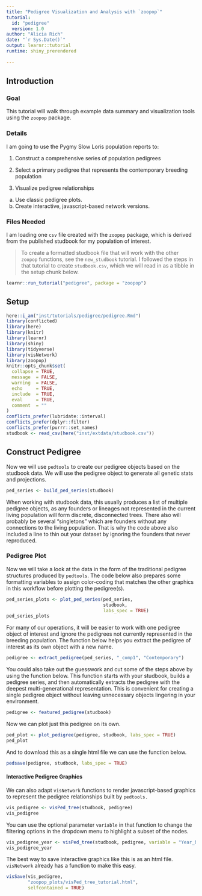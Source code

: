 ```yaml
---
title: "Pedigree Visualization and Analysis with `zoopop`"
tutorial:
  id: "pedigree"
  version: 1.0
author: "Alicia Rich"
date: "`r Sys.Date()`"
output: learnr::tutorial
runtime: shiny_prerendered
                     
---
```


## Introduction

### Goal

This tutorial will walk through example data summary and visualization tools using the `zoopop` package.

### Details

I am going to use the Pygmy Slow Loris population reports to:

1.  Construct a comprehensive series of population pedigrees

2.  Select a primary pedigree that represents the contemporary breeding population

3.  Visualize pedigree relationships

  a.  Use classic pedigree plots.
  b.  Create interactive, javascript-based network versions.

### Files Needed

I am loading one `csv` file created with the `zoopop` package, which is derived from the published studbook for my population of interest.

>To create a formatted studbook file that will work with the other `zoopop` functions, see the `new_studbook` tutorial. I followed the steps in that tutorial to create `studbook.csv`, which we will read in as a tibble in the setup chunk below.

```r
learnr::run_tutorial("pedigree", package = "zoopop")
```


## Setup

```r
here::i_am("inst/tutorials/pedigree/pedigree.Rmd")
library(conflicted)
library(here)
library(knitr)
library(learnr)
library(shiny)
library(tidyverse)
library(visNetwork)
library(zoopop)
knitr::opts_chunk$set(
  collapse = TRUE,
  message  = FALSE,
  warning  = FALSE,
  echo     = TRUE,
  include  = TRUE,
  eval     = TRUE,
  comment  = ""
)
conflicts_prefer(lubridate::interval)
conflicts_prefer(dplyr::filter)
conflicts_prefer(purrr::set_names)
studbook <- read_csv(here("inst/extdata/studbook.csv"))
```


## Construct Pedigree 

Now we will use `pedtools` to create our pedigree objects based on the studbook data. We will use the pedigree object to generate all genetic stats and projections.

```r
ped_series <- build_ped_series(studbook)
```

When working with studbook data, this usually produces a list of multiple pedigree objects, as any founders or lineages not represented in the current living population will form discrete, disconnected trees. There also will probably be several "singletons" which are founders without any connections to the living population. That is why the code above also included a line to thin out your dataset by ignoring the founders that never reproduced.

### Pedigree Plot

Now we will take a look at the data in the form of the traditional pedigree structures produced by `pedtools`. The code below also prepares some formatting variables to assign color-coding that matches the other graphics in this workflow before plotting the pedigree(s).

```r
ped_series_plots <- plot_ped_series(ped_series, 
                                    studbook, 
                                    labs_spec = TRUE)
ped_series_plots
```

For many of our operations, it will be easier to work with one pedigree object of interest and ignore the pedigrees not currently represented in the breeding population. The function below helps you extract the pedigree of interest as its own object with a new name.

```r
pedigree <- extract_pedigree(ped_series, "_comp1", "Contemporary")
```

You could also take out the guesswork and cut some of the steps above by using the function below. This function starts with your studbook, builds a pedigree series, and then automatically extracts the pedigree with the deepest multi-generational representation. This is convenient for creating a single pedigree object without leaving unnecessary objects lingering in your environment.

```r
pedigree <- featured_pedigree(studbook)
```


Now we can plot just this pedigree on its own.

```r
ped_plot <- plot_pedigree(pedigree, studbook, labs_spec = TRUE)
ped_plot
```

And to download this as a single html file we can use the function below.

```r
pedsave(pedigree, studbook, labs_spec = TRUE)
```

#### Interactive Pedigree Graphics

We can also adapt `visNetwork` functions to render javascript-based graphics to represent the pedigree relationships built by `pedtools.`

```r
vis_pedigree <- visPed_tree(studbook, pedigree)
vis_pedigree
```

You can use the optional parameter `variable` in that function to change the filtering options in the dropdown menu to highlight a subset of the nodes.

```r
vis_pedigree_year <- visPed_tree(studbook, pedigree, variable = "Year_birth")
vis_pedigree_year
```

The best way to save interactive graphics like this is as an html file. `visNetwork` already has a function to make this easy.

```r
visSave(vis_pedigree,
        "zoopop_plots/visPed_tree_tutorial.html", 
        selfcontained = TRUE)
```


